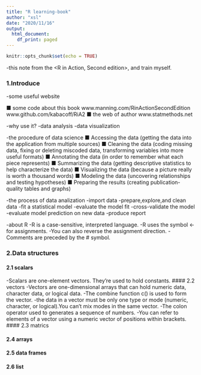 ---
title: "R learning-book"
author: "xsl"
date: "2020/11/16"
output:
  html_document:
    df_print: paged
---

```{r setup, include=FALSE}
knitr::opts_chunk$set(echo = TRUE)
```

-this note from the <R in Action, Second edition>, and train myself.

### 1.Introduce

-some useful website

■ some code about this book
www.manning.com/RinActionSecondEdition
www.github.com/kabacoff/RiA2
■ the web of author
www.statmethods.net


-why use it?
  -data analysis
  -data visualization

-the procedure of data science
■ Accessing the data (getting the data into the application from multiple sources)
■ Cleaning the data (coding missing data, fixing or deleting miscoded data, transforming variables into more useful formats)
■ Annotating the data (in order to remember what each piece represents)
■ Summarizing the data (getting descriptive statistics to help characterize the
data)
■ Visualizing the data (because a picture really is worth a thousand words)
■ Modeling the data (uncovering relationships and testing hypotheses)
■ Preparing the results (creating publication-quality tables and graphs)

-the process of data analization
  -import data
  -prepare,explore,and clean data
  -fit a statistical model
  -evaluate the model fit
  -cross-validate the model
  -evaluate model prediction on new data
  -produce report

-about R
 -R is a case-sensitive, interpreted language.
 -R uses the symbol <- for assignments.
 -You can also reverse the assignment direction.
 -Comments are preceded by the # symbol. 


### 2.Data structures
#### 2.1 scalars
-Scalars are one-element vectors. They’re used to hold constants.
#### 2.2 vectors
-Vectors are one-dimensional arrays that can hold numeric data, character data, or logical data. 
-The combine function c() is used to form the vector.
-the data in a vector must be only one type or mode (numeric, character, or logical).You can’t mix modes in the same vector.
-The colon operator used to generates a sequence of numbers.
-You can refer to elements of a vector using a numeric vector of positions within brackets. 
#### 2.3 matrics

#### 2.4 arrays
#### 2.5 data frames
#### 2.6 list
  
